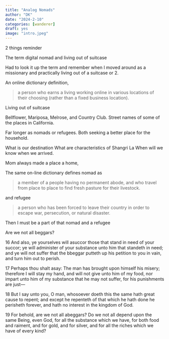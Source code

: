 ```yaml
---
title: "Analog Nomads"
author: "DK"
date: "2024-2-10"
categories: [wanderer]
draft: yes
image: "intro.jpeg"
---
```


2 things reminder

The term digital nomad and living out of suitcase

Had to look it up the term and remember when I moved around as a missionary and practically living out of a suitcase or 2.

An online dictionary definition,

> a person who earns a living working online in various locations of their choosing (rather than a fixed business location).


Living out of suitcase

Bellflower, Mariposa, Melrose, and Country Club.
Street names of some of the places in California.

Far longer as nomads or refugees.
Both seeking a better place for the household.

What is our destination
What are characteristics of Shangri La
When will we know when we arrived.

Mom always made a place a home,

The same on-line dictionary defines nomad as

> a member of a people having no permanent abode, and who travel from place to place to find fresh pasture for their livestock.

and refugee

> a person who has been forced to leave their country in order to escape war, persecution, or natural disaster.

Then I must be a part of that nomad and a refugee

Are we not all beggars?

16 And also, ye yourselves will asuccor those that stand in need of your succor; ye will administer of your substance unto him that standeth in need; and ye will not suffer that the bbeggar putteth up his petition to you in vain, and turn him out to perish.

17 Perhaps thou shalt asay: The man has brought upon himself his misery; therefore I will stay my hand, and will not give unto him of my food, nor impart unto him of my substance that he may not suffer, for his punishments are just—

18 But I say unto you, O man, whosoever doeth this the same hath great cause to repent; and except he repenteth of that which he hath done he perisheth forever, and hath no interest in the kingdom of God.

19 For behold, are we not all abeggars? Do we not all depend upon the same Being, even God, for all the substance which we have, for both food and raiment, and for gold, and for silver, and for all the riches which we have of every kind?